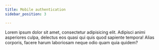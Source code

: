 ```yaml
---
title: Mobile authentication
sidebar_position: 3

---
```


Lorem ipsum dolor sit amet, consectetur adipisicing elit. Adipisci animi asperiores culpa, delectus eos quasi qui quis quod sapiente tempora! Alias corporis, facere harum laboriosam neque odio quam quia quidem?
